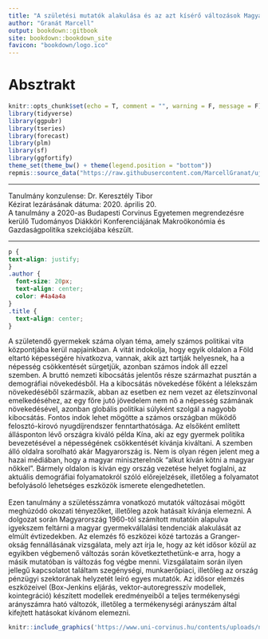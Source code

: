 ```yaml
---
title: "A születési mutatók alakulása és az azt kísérő változások Magyarországon" 
author: "Granát Marcell"
output: bookdown::gitbook
site: bookdown::bookdown_site
favicon: "bookdown/logo.ico"
---
```


# Absztrakt {#index}

```r
knitr::opts_chunk$set(echo = T, comment = "", warning = F, message = F)
library(tidyverse)
library(ggpubr)
library(tseries)
library(forecast)
library(plm)
library(sf)
library(ggfortify)
theme_set(theme_bw() + theme(legend.position = "bottom"))
repmis::source_data("https://raw.githubusercontent.com/MarcellGranat/ujdemografiaiprogram/main/ujdemografiaiprogram.RData")
```

***

Tanulmány konzulense: Dr. Keresztély Tibor\
Kézirat lezárásának dátuma: 2020. április 20.\
A tanulmány a 2020-as Budapesti Corvinus Egyetemen megrendezésre kerülő Tudományos Diákköri Konferenciájának Makroökonómia és Gazdaságpolitika szekciójába készült.

***

```css
p {
text-align: justify;
}
.author {
  font-size: 20px;
  text-align: center;
  color: #4a4a4a
} 
.title {
  text-align: center;
}
```

A születendő gyermekek száma olyan téma, amely számos politikai vita központjába kerül napjainkban. A vitát indokolja, hogy egyik oldalon a Föld eltartó képességére hivatkozva, vannak, akik azt tartják helyesnek, ha a népesség csökkentését sürgetjük, azonban számos indok áll ezzel szemben. A bruttó nemzeti kibocsátás jelentős része származhat pusztán a demográfiai növekedésből. Ha a kibocsátás növekedése főként a lélekszám növekedéséből származik, abban az esetben ez nem vezet az életszínvonal emelkedéséhez, az egy főre jutó jövedelem nem nő a népesség számának növekedésével, azonban globális politikai súlyként szolgál a nagyobb kibocsátás. Fontos indok lehet mögötte a számos országban működő felosztó-kirovó nyugdíjrendszer fenntarthatósága. Az elsőként említett állásponton lévő országra kiváló példa Kína, aki az egy gyermek politika bevezetésével a népességének csökkentését kívánja kiváltani. A szemben álló oldalra sorolható akár Magyarország is. Nem is olyan régen jelent meg a hazai médiában, hogy a magyar miniszterelnök “alkut kíván kötni a magyar nőkkel”. Bármely oldalon is kíván egy ország vezetése helyet foglalni, az aktuális demográfiai folyamatokról szóló előrejelzések, illetőleg a folyamatot befolyásoló lehetséges eszközök ismerete elengedhetetlen.\
\
Ezen tanulmány a születésszámra vonatkozó mutatók változásai mögött meghúzódó okozati tényezőket, illetőleg azok hatásait kívánja elemezni. A dolgozat során Magyarország 1960-tól számított mutatóin alapulva igyekszem feltárni a magyar gyermekvállalási tendenciák alakulását az elmúlt évtizedekben. Az elemzés fő eszközei közé tartozás a Granger-okság fennállásának vizsgálata, mely azt írja le, hogy az két idősor közül az egyikben végbemenő változás során következtethetünk-e arra, hogy a másik mutatóban is változás fog végbe menni. Vizsgálataim során ilyen jellegű kapcsolatot találtam szegénységi, munkaerőpiaci, illetőleg az ország pénzügyi szektorának helyzetét leíró egyes mutatók. Az idősor elemzés eszközeivel (Box-Jenkins eljárás, vektor-autoregresszív modellek, kointegráció) készített modellek eredményeiből a teljes termékenységi arányszámra ható változók, illetőleg a termékenységi arányszám által kifejtett hatásokat kívánom elemezni.

```r
knitr::include_graphics('https://www.uni-corvinus.hu/contents/uploads/ninja-forms/36/NYV_files/unnamed-file-3.png')
```


